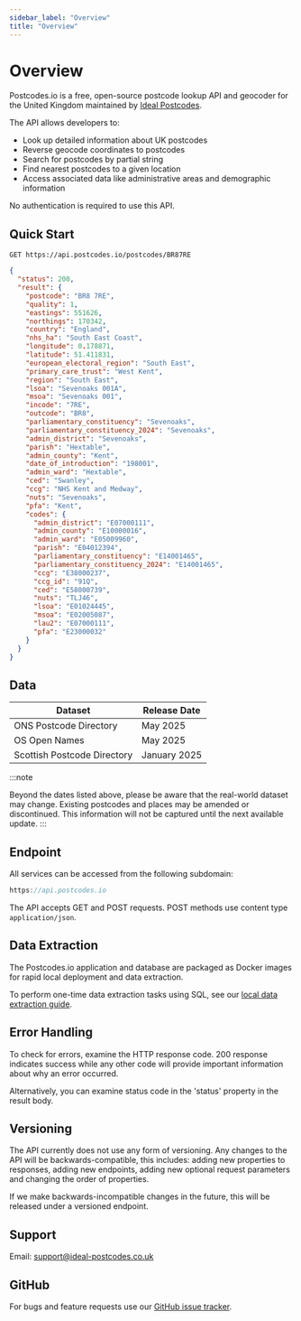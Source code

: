 ```yaml
---
sidebar_label: "Overview"
title: "Overview"
---
```


# Overview

Postcodes.io is a free, open-source postcode lookup API and geocoder for the United Kingdom maintained by [Ideal Postcodes](https://ideal-postcodes.co.uk).

The API allows developers to:

- Look up detailed information about UK postcodes
- Reverse geocode coordinates to postcodes
- Search for postcodes by partial string
- Find nearest postcodes to a given location
- Access associated data like administrative areas and demographic information

No authentication is required to use this API.

## Quick Start

```http
GET https://api.postcodes.io/postcodes/BR87RE
```

```json
{
  "status": 200,
  "result": {
    "postcode": "BR8 7RE",
    "quality": 1,
    "eastings": 551626,
    "northings": 170342,
    "country": "England",
    "nhs_ha": "South East Coast",
    "longitude": 0.178871,
    "latitude": 51.411831,
    "european_electoral_region": "South East",
    "primary_care_trust": "West Kent",
    "region": "South East",
    "lsoa": "Sevenoaks 001A",
    "msoa": "Sevenoaks 001",
    "incode": "7RE",
    "outcode": "BR8",
    "parliamentary_constituency": "Sevenoaks",
    "parliamentary_constituency_2024": "Sevenoaks",
    "admin_district": "Sevenoaks",
    "parish": "Hextable",
    "admin_county": "Kent",
    "date_of_introduction": "198001",
    "admin_ward": "Hextable",
    "ced": "Swanley",
    "ccg": "NHS Kent and Medway",
    "nuts": "Sevenoaks",
    "pfa": "Kent",
    "codes": {
      "admin_district": "E07000111",
      "admin_county": "E10000016",
      "admin_ward": "E05009960",
      "parish": "E04012394",
      "parliamentary_constituency": "E14001465",
      "parliamentary_constituency_2024": "E14001465",
      "ccg": "E38000237",
      "ccg_id": "91Q",
      "ced": "E58000739",
      "nuts": "TLJ46",
      "lsoa": "E01024445",
      "msoa": "E02005087",
      "lau2": "E07000111",
      "pfa": "E23000032"
    }
  }
}
```

## Data

| Dataset                     | Release Date  |
| --------------------------- | ------------- |
| ONS Postcode Directory      | May 2025 |
| OS Open Names               | May 2025  |
| Scottish Postcode Directory | January 2025  |

:::note

Beyond the dates listed above, please be aware that the real-world dataset may change. Existing postcodes and places may be amended or discontinued. This information will not be captured until the next available update.
:::

## Endpoint

All services can be accessed from the following subdomain:

```javascript
https://api.postcodes.io
```

The API accepts GET and POST requests. POST methods use content type `application/json`.

## Data Extraction

The Postcodes.io application and database are packaged as Docker images for rapid local deployment and data extraction.

To perform one-time data extraction tasks using SQL, see our [local data extraction guide](https://ideal-postcodes.co.uk/guides/postcodes-io-database).

## Error Handling

To check for errors, examine the HTTP response code. 200 response indicates success while any other code will provide important information about why an error occurred.

Alternatively, you can examine status code in the 'status' property in the result body.

## Versioning

The API currently does not use any form of versioning. Any changes to the API will be backwards-compatible, this includes: adding new properties to responses, adding new endpoints, adding new optional request parameters and changing the order of properties.

If we make backwards-incompatible changes in the future, this will be released under a versioned endpoint.

## Support

Email: support@ideal-postcodes.co.uk

## GitHub

For bugs and feature requests use our [GitHub issue tracker](https://github.com/ideal-postcodes/postcodes.io/issues).
